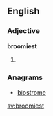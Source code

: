 ==English==

===Adjective===
'''broomiest'''

# {{rare}} {{superlative of|broomy}}

===Anagrams===
* [[biostrome#English|biostrome]]

[[sv:broomiest]]